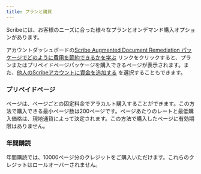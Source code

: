 ```yaml
---
title: プランと購買
---
```



Scribeには、お客様のニーズに合った様々なプランとオンデマンド購入オプションがあります。

アカウントダッシュボードの[Scribe Augmented Document Remediation パッケージでどのように費用を節約できるかを学ぶ](https://scribeit.io/signup/documents_upsell) リンクをクリックすると、プランまたはプリペイドページパッケージを購入できるページが表示されます。また、[他人のScribeアカウントに資金を追加する](https://scribeit.io/signup/account_credit?state=%7B%22return_to%22%3A%22%2F%22%7D) を選択することもできます。

### プリペイドページ

ページは、ページごとの固定料金でアラカルト購入することができます。この方法で購入できる最小ページ数は200ページです。ページあたりのレートと最低購入価格は、現地通貨によって決定されます。この方法で購入したページに有効期限はありません。

### 年間購読

年間購読では、10000ページ分のクレジットをご購入いただけます。これらのクレジットはロールオーバーされません。

